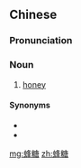 ==Chinese==
{{zh-forms}}

===Pronunciation===
{{zh-pron
|m=fēngtáng
|c=fung1 tong4
|h=pfs=phûng-thòng
|cat=n
}}

===Noun===
{{zh-noun}}

# [[honey]]

====Synonyms====
* {{zh-l|蜂蜜}}
* {{zh-l|蜜糖}}

{{zh-cat|Condiments}}

[[mg:蜂糖]]
[[zh:蜂糖]]
